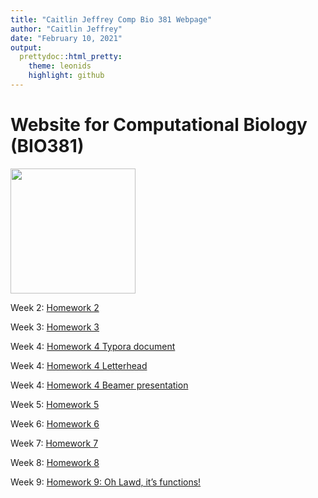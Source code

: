 ```yaml
---
title: "Caitlin Jeffrey Comp Bio 381 Webpage"
author: "Caitlin Jeffrey"
date: "February 10, 2021"
output: 
  prettydoc::html_pretty:
    theme: leonids
    highlight: github
---
```



# Website for Computational Biology (BIO381)

<img src="Caitlin_Jeffrey.jfif" width = "200" height ="200" />


Week 2: [Homework 2](Homework_02.html)

Week 3: [Homework 3](Homework_03.html)

Week 4: [Homework 4 Typora document](Homework_04_Typora.html)
        
Week 4: [Homework 4 Letterhead](Homework_04_Letterhead.pdf)

Week 4: [Homework 4 Beamer presentation](Homework_04_Beamer.pdf)

Week 5: [Homework 5](Homework_05.html)

Week 6: [Homework 6](Homework_06.html)

Week 7: [Homework 7](Homework_07.html)

Week 8: [Homework 8](Homework_08.html)

Week 9: [Homework 9: Oh Lawd, it's functions!](Homework_09.html)
